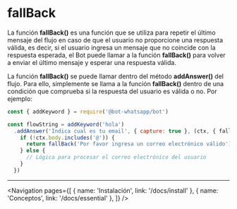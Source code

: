 
# fallBack

La función **fallBack()** es una función que se utiliza para repetir el último mensaje del flujo en caso de que el usuario no proporcione una respuesta válida, es decir, si el usuario ingresa un mensaje que no coincide con la respuesta esperada, el Bot puede llamar a la función **fallBack()** para volver a enviar el último mensaje y esperar una respuesta válida.

La función **fallBack()** se puede llamar dentro del método **addAnswer()** del flujo. Para ello, simplemente se llama a la función **fallBack()** dentro de una condición que comprueba si la respuesta del usuario es válida o no. Por ejemplo:

```js
const { addKeyword } = require('@bot-whatsapp/bot')

const flowString = addKeyword('hola')
  .addAnswer('Indica cual es tu email', { capture: true }, (ctx, { fallBack }) => {
    if (!ctx.body.includes('@')) {
      return fallBack('Por favor ingresa un correo electrónico válido')
    } else {
      // Lógica para procesar el correo electrónico del usuario
    }
  })
```

---

<Navigation
    pages={[
        { name: 'Instalación', link: '/docs/install' },
        { name: 'Conceptos', link: '/docs/essential' },
    ]}
/>
